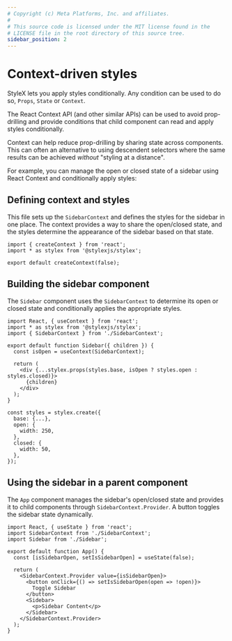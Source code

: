 ```yaml
---
# Copyright (c) Meta Platforms, Inc. and affiliates.
#
# This source code is licensed under the MIT license found in the
# LICENSE file in the root directory of this source tree.
sidebar_position: 2
---
```



# Context-driven styles

StyleX lets you apply styles conditionally. Any condition can be used to do so, `Props`, `State` or `Context`. 

The React Context API (and other similar APIs) can be used to avoid prop-drilling
and provide conditions that child component can read and apply styles conditionally.

Context can help reduce prop-drilling by sharing state across components. This can often
an alternative to using descendent selectors where the same results can be achieved
*without* "styling at a distance".

For example, you can manage the open or closed state of a sidebar using React Context
and conditionally apply styles:

## Defining context and styles

This file sets up the `SidebarContext` and defines the styles for the sidebar in one place.
The context provides a way to share the open/closed state, and the styles determine
the appearance of the sidebar based on that state.

```tsx
import { createContext } from 'react';
import * as stylex from '@stylexjs/stylex';

export default createContext(false);
```

## Building the sidebar component

The `Sidebar` component uses the `SidebarContext` to determine its open or closed state
and conditionally applies the appropriate styles.

```tsx
import React, { useContext } from 'react';
import * as stylex from '@stylexjs/stylex';
import { SidebarContext } from './SidebarContext';

export default function Sidebar({ children }) {
  const isOpen = useContext(SidebarContext);

  return (
    <div {...stylex.props(styles.base, isOpen ? styles.open : styles.closed)}>
      {children}
    </div>
  );
}

const styles = stylex.create({
  base: {...},
  open: {
    width: 250,
  },
  closed: {
    width: 50,
  },
});
```

## Using the sidebar in a parent component

The `App` component manages the sidebar's open/closed state and provides it to
 child components through `SidebarContext.Provider`. A button toggles the sidebar state dynamically.

```tsx
import React, { useState } from 'react';
import SidebarContext from './SidebarContext';
import Sidebar from './Sidebar';

export default function App() {
  const [isSidebarOpen, setIsSidebarOpen] = useState(false);

  return (
    <SidebarContext.Provider value={isSidebarOpen}>
      <button onClick={() => setIsSidebarOpen(open => !open)}>
        Toggle Sidebar
      </button>
      <Sidebar>
        <p>Sidebar Content</p>
      </Sidebar>
    </SidebarContext.Provider>
  );
}
```

